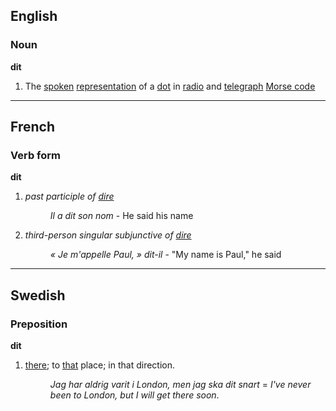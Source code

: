 ==English==
===Noun===
'''dit'''
#The [[spoken]] [[representation]] of a [[dot]] in [[radio]] and [[telegraph]] [[Morse code]]

----
==French==
===Verb form===
'''dit'''

#''past participle of [[dire]]''
#:''Il a dit son nom'' - He said his name
#''third-person singular subjunctive of [[dire]]''
#:''« Je m'appelle Paul, » dit-il'' - "My name is Paul," he said <!--please leave the commas inside the quotation marks: this is correct French and UK English usage-->

----

== Swedish ==
=== Preposition ===
'''dit'''
#[[there]]; to [[that]] place; in that direction.
#:''Jag har aldrig varit i London, men jag ska dit snart'' = ''I've never been to London, but I will get there soon''.